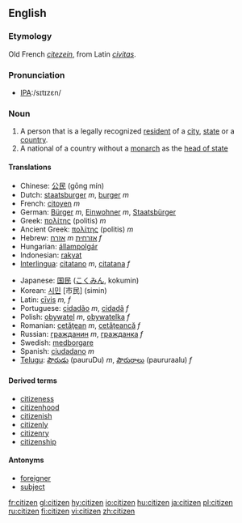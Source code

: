 ==English==

===Etymology===
Old French ''[[citezein]]'', from Latin ''[[civitas]]''.

===Pronunciation===
*[[w:International Phonetic Alphabet|IPA]]:/sɪtɪzɛn/

===Noun===
{{en-noun}}

# A person that is a legally recognized [[resident]] of a [[city]], [[state]] or a [[country]].
# A national of a country without a [[monarch]] as the [[head of state]]

====Translations====
{{top}}
*Chinese: [[公民]] (gōng mín)
*Dutch: [[staatsburger]] ''m'', [[burger]] ''m''
*French: [[citoyen]] ''m''
*German: [[Bürger]] ''m'', [[Einwohner]] ''m'', [[Staatsbürger]] {{m}}
*Greek: [[πολίτης]] (politis) ''m''
*Ancient Greek: [[πολίτης]] (politis) ''m''
*Hebrew: [[אזרח]] ''m'' [[אזרחית]] ''f''
*Hungarian: [[állampolgár]]
*Indonesian: [[rakyat]]
*[[Interlingua]]: [[citatano]] ''m'', [[citatana]] ''f''
{{mid}}
*Japanese: [[国民]] ([[こくみん]], kokumin)
*Korean: [[시민]] [市民] (simin)
*Latin: [[civis|cīvis]] ''m, f''
*Portuguese: [[cidadão]] ''m'', [[cidadã]] ''f''
*Polish: [[obywatel]] ''m'', [[obywatelka]] ''f''
*Romanian: [[cetăţean]] ''m'', [[cetăţeancă]] ''f''
*Russian: [[гражданин]] ''m'', [[гражданка]] ''f''
*Swedish: [[medborgare]]
*Spanish: [[ciudadano]] ''m''
*[[Telugu]]: [[పౌరుడు]] (pauruDu) ''m'', [[పౌరురాలు]] (paururaalu) ''f''
{{bottom}}

====Derived terms====
* [[citizeness]]
* [[citizenhood]]
* [[citizenish]]
* [[citizenly]]
* [[citizenry]]
* [[citizenship]]

====Antonyms====
* [[foreigner]]
* [[subject]]

[[fr:citizen]]
[[gl:citizen]]
[[hy:citizen]]
[[io:citizen]]
[[hu:citizen]]
[[ja:citizen]]
[[pl:citizen]]
[[ru:citizen]]
[[fi:citizen]]
[[vi:citizen]]
[[zh:citizen]]